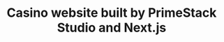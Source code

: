 ---
title: "Casino website built by PrimeStack Studio and Next.js"
publishedAt: "2024-04-08"
images:
  - "/images/projects/project-01/video-01.mp4"
---